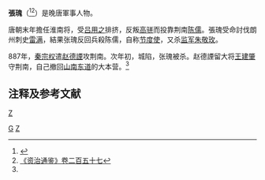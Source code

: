 '''張瑰'''（{{bd|?||888年|2月10日|catIdx=Z张}}<ref>{{Cite web |url=http://sinocal.sinica.edu.tw/ |title=中央研究院 两千年中西历转换 |accessdate=2011-08-24 |archive-date=2018-06-15 |archive-url=https://web.archive.org/web/20180615004633/http://sinocal.sinica.edu.tw/ |dead-url=yes }}</ref><ref name=ZZTJ257>[[s:資治通鑑/卷257|《资治通鉴》卷二百五十七]]</ref>）是晚唐軍事人物。

唐朝末年擔任淮南将，受[[吕用之|吕用之]]排挤，反叛[[高骈|高骈]]而投靠荆南[[陈儒_(唐朝)|陈儒]]。張瑰受命討伐朗州刺史[[雷满|雷满]]，結果张瑰反回兵殺陈儒，自称[[节度使|节度使]]，又杀[[监军|监军]][[朱敬玫|朱敬玫]]。

887年，[[秦宗权|秦宗权]]遣[[赵德諲|赵德諲]]攻荆南。次年初，城陷，张瑰被杀。赵德諲留大将[[王建肇|王建肇]]守荆南，自己撤回[[山南东道|山南东道]]的大本营。<ref name=ZZTJ257/>

== 注释及参考文献 ==
{{reflist}}

[[category:五代十國軍事人物|Z]]
[[Category:张姓|G]]
[[Category:荆南节度使|Z]]